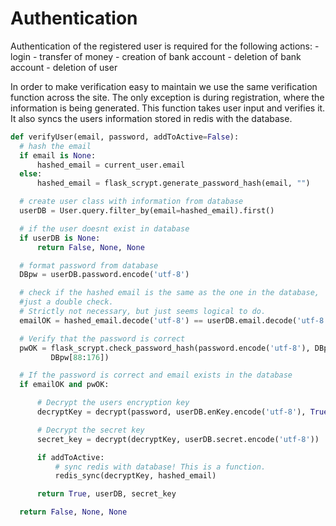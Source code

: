 # Authentication

Authentication of the registered user is required for the following actions:
  - login
  - transfer of money
  - creation of bank account
  - deletion of bank account
  - deletion of user
  
In order to make verification easy to maintain we use the same verification function across the site.
The only exception is during registration, where the information is being generated.
This function takes user input and verifies it. It also syncs the users information stored in redis with the database.

```python
def verifyUser(email, password, addToActive=False):
  # hash the email
  if email is None:
      hashed_email = current_user.email
  else:
      hashed_email = flask_scrypt.generate_password_hash(email, "")

  # create user class with information from database
  userDB = User.query.filter_by(email=hashed_email).first()

  # if the user doesnt exist in database
  if userDB is None:
      return False, None, None

  # format password from database
  DBpw = userDB.password.encode('utf-8')

  # check if the hashed email is the same as the one in the database,
  #just a double check.
  # Strictly not necessary, but just seems logical to do.
  emailOK = hashed_email.decode('utf-8') == userDB.email.decode('utf-8')

  # Verify that the password is correct
  pwOK = flask_scrypt.check_password_hash(password.encode('utf-8'), DBpw[:88],
         DBpw[88:176])

  # If the password is correct and email exists in the database
  if emailOK and pwOK:

      # Decrypt the users encryption key
      decryptKey = decrypt(password, userDB.enKey.encode('utf-8'), True)

      # Decrypt the secret key
      secret_key = decrypt(decryptKey, userDB.secret.encode('utf-8'))

      if addToActive:
          # sync redis with database! This is a function.
          redis_sync(decryptKey, hashed_email)

      return True, userDB, secret_key

  return False, None, None
```